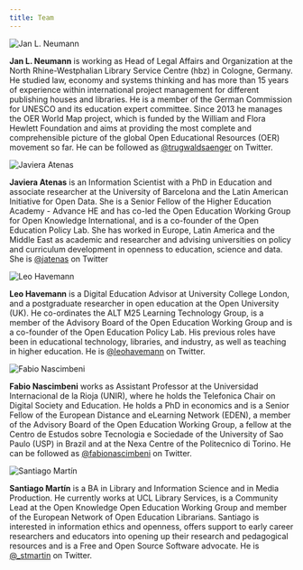 ```yaml
---
title: Team
---
```


<div className="float-left mr-6">

  ![Jan L. Neumann](/img/jan.png)

</div>

**Jan L. Neumann** is working as Head of Legal Affairs and Organization at the North Rhine-Westphalian Library Service
Centre (hbz) in Cologne, Germany. He studied law, economy and systems thinking and has more than 15 years of experience
within international project management for different publishing houses and libraries. He is a member of the German
Commission for UNESCO and its education expert committee. Since 2013 he manages the OER World Map project, which is
funded by the William and Flora Hewlett Foundation and aims at providing the most complete and comprehensible picture
of the global Open Educational Resources (OER) movement so far. He can be followed
as [@trugwaldsaenger](https://twitter.com/@trugwaldsaenger) on Twitter.

<div className="float-left mr-6">

![Javiera Atenas](/img/javiera.jpg)

</div>

**Javiera Atenas** is an Information Scientist with a PhD in Education and associate researcher at the University of
Barcelona and the Latin American Initiative for Open Data. She is a Senior Fellow of  the Higher Education Academy -
Advance HE and has co-led the Open Education Working Group for Open Knowledge International, and is a co-founder of
the Open Education Policy Lab. She has worked in Europe, Latin America and the Middle East as academic and researcher
and advising universities on policy and curriculum development in openness to education, science and data.
She is [@jatenas](https://twitter.com/@jatenas) on Twitter

<div className="float-left mr-6">

![Leo Havemann](/img/leo.jpg)

</div>

**Leo Havemann** is a Digital Education Advisor at University College London, and a postgraduate researcher in open
education at the Open University (UK). He co-ordinates the ALT M25 Learning Technology Group, is a member of the
Advisory Board of the Open Education Working Group and is a co-founder of the Open Education Policy Lab. His previous
roles have been in educational technology, libraries, and industry, as well as teaching in higher education. He
is [@leohavemann](https://twitter.com/@leohavemann) on Twitter.

<div className="float-left mr-6">

![Fabio Nascimbeni](/img/fabio.jpg)

</div>

**Fabio Nascimbeni** works as Assistant Professor at the Universidad Internacional de la Rioja (UNIR), where he holds
the Telefonica Chair on Digital Society and Education. He holds a PhD in economics and is a Senior Fellow of the
European Distance and eLearning Network (EDEN), a member of the Advisory Board of the Open Education Working Group, a
fellow at the Centro de Estudos sobre Tecnologia e Sociedade of the University of Sao Paulo (USP) in Brazil and at the
Nexa Centre of the Politecnico di Torino. He can be followed
as [@fabionascimbeni](https://twitter.com/@fabionascimbeni) on Twitter.

<div className="float-left mr-6">

![Santiago Martín](/img/santiago.jpg)

</div>

**Santiago Martín** is a BA in Library and Information Science and in Media Production. He currently works at UCL Library
Services, is a Community Lead at the Open Knowledge Open Education Working Group and member of the European Network of
Open Education Librarians. Santiago is interested in information ethics and openness, offers support to early career
researchers and educators into opening up their research and pedagogical resources and is a Free and Open Source
Software advocate. He is [@_stmartin](https://twitter.com/@_stmartin) on Twitter.